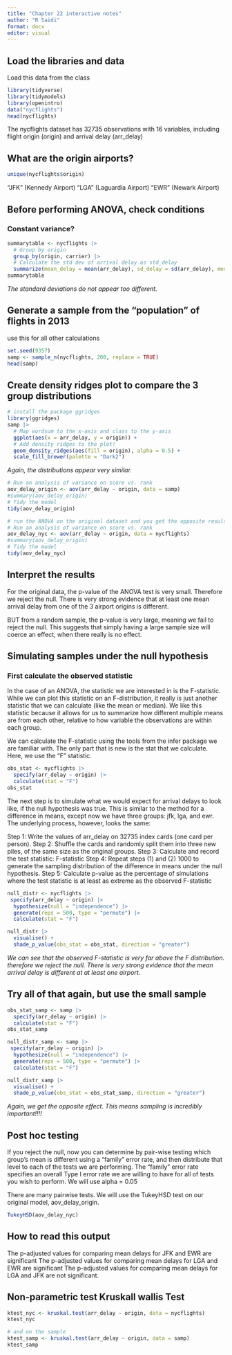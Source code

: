 ---
title: "Chapter 22 interactive notes"
author: "R Saidi"
format: docx
editor: visual
---

## Load the libraries and data

Load this data from the class

```{r}
library(tidyverse)
library(tidymodels)
library(openintro)
data("nycflights")
head(nycflights)
```

The nycflights dataset has 32735 observations with 16 variables, including flight origin (origin) and arrival delay (arr_delay)

## What are the origin airports?

```{r}
unique(nycflights$origin)
```

"JFK" (Kennedy Airport) "LGA" (Laguardia Airport) "EWR" (Newark Airport)

## Before performing ANOVA, check conditions

### Constant variance?

```{r}
summarytable <- nycflights |>
  # Group by origin
  group_by(origin, carrier) |>
  # Calculate the std dev of arrival delay as std_delay
  summarize(mean_delay = mean(arr_delay), sd_delay = sd(arr_delay), median_delay = median(arr_delay), count = n())
summarytable
```

*The standard deviations do not appear too different.*

## Generate a sample from the "population" of flights in 2013

use this for all other calculations

```{r}
set.seed(9357)
samp <- sample_n(nycflights, 200, replace = TRUE)
head(samp)
```


## Create density ridges plot to compare the 3 group distributions

```{r}
# install the package ggridges
library(ggridges)
samp |>
  # Map wordsum to the x-axis and class to the y-axis
  ggplot(aes(x = arr_delay, y = origin)) +
  # Add density ridges to the plot! 
  geom_density_ridges(aes(fill = origin), alpha = 0.5) +
  scale_fill_brewer(palette = "Dark2")
```

*Again, the distributions appear very similar.*

```{r}
# Run an analysis of variance on score vs. rank
aov_delay_origin <- aov(arr_delay ~ origin, data = samp)
#summary(aov_delay_origin)
# Tidy the model
tidy(aov_delay_origin)
```

```{r}
# run the ANOVA on the original dataset and you get the opposite result
# Run an analysis of variance on score vs. rank
aov_delay_nyc <- aov(arr_delay ~ origin, data = nycflights)
#summary(aov_delay_origin)
# Tidy the model
tidy(aov_delay_nyc)
```


## Interpret the results

For the original data, the p-value of the ANOVA test is very small. Therefore we reject the null. There is very strong evidence that at least one mean arrival delay from one of the 3 airport origins is different.

BUT from a random sample, the p-value is very large, meaning we fail to reject the null. This suggests that simply having a large sample size will coerce an effect, when there really is no effect. 

## Simulating samples under the null hypothesis

### First calculate the observed statistic

In the case of an ANOVA, the statistic we are interested in is the F-statistic. While we can plot this statistic on an F-distribution, it really is just another statistic that we can calculate (like the mean or median). We like this statistic because it allows for us to summarize how different multiple means are from each other, relative to how variable the observations are within each group.

We can calculate the F-statistic using the tools from the infer package we are familiar with. The only part that is new is the stat that we calculate. Here, we use the "F" statistic.

```{r}
obs_stat <- nycflights |> 
  specify(arr_delay ~ origin) |> 
  calculate(stat = "F")
obs_stat
```

The next step is to simulate what we would expect for arrival delays to look like, if the null hypothesis was true. This is similar to the method for a difference in means, except now we have three groups: jfk, lga, and ewr. The underlying process, however, looks the same:

Step 1: Write the values of arr_delay on 32735 index cards (one card per person). Step 2: Shuffle the cards and randomly split them into three new piles, of the same size as the original groups. Step 3: Calculate and record the test statistic: F-statistic Step 4: Repeat steps (1) and (2) 1000 to generate the sampling distribution of the difference in means under the null hypothesis. Step 5: Calculate p-value as the percentage of simulations where the test statistic is at least as extreme as the observed F-statistic

```{r}
null_distr <- nycflights |>
 specify(arr_delay ~ origin) |> 
  hypothesize(null = "independence") |> 
  generate(reps = 500, type = "permute") |> 
  calculate(stat = "F")
```

```{r}
null_distr |> 
  visualise() +
  shade_p_value(obs_stat = obs_stat, direction = "greater")
```

*We can see that the observed F-statistic is very far above the F distribution. therefore we reject the null. There is very strong evidence that the mean arrival delay is different at at least one airport.*


## Try all of that again, but use the small sample

```{r}
obs_stat_samp <- samp |> 
  specify(arr_delay ~ origin) |> 
  calculate(stat = "F")
obs_stat_samp
```



```{r}
null_distr_samp <- samp |>
 specify(arr_delay ~ origin) |> 
  hypothesize(null = "independence") |> 
  generate(reps = 500, type = "permute") |> 
  calculate(stat = "F")
```

```{r}
null_distr_samp |> 
  visualise() +
  shade_p_value(obs_stat = obs_stat_samp, direction = "greater")
```

*Again, we get the opposite effect. This means sampling is incredibly important!!!!*



## Post hoc testing

If you reject the null, now you can determine by pair-wise testing which group's mean is different using a "family" error rate, and then distribute that level to each of the tests we are performing. The "family" error rate specifies an overall Type I error rate we are willing to have for all of tests you wish to perform. We will use alpha = 0.05

There are many pairwise tests. We will use the TukeyHSD test on our original model, aov_delay_origin.

```{r}
TukeyHSD(aov_delay_nyc)
```

## How to read this output

The p-adjusted values for comparing mean delays for JFK and EWR are significant The p-adjusted values for comparing mean delays for LGA and EWR are significant The p-adjusted values for comparing mean delays for LGA and JFK are not significant.


## Non-parametric test Kruskall wallis Test

```{r}
ktest_nyc <- kruskal.test(arr_delay ~ origin, data = nycflights)
ktest_nyc

# and on the sample
ktest_samp <- kruskal.test(arr_delay ~ origin, data = samp)
ktest_samp
```









